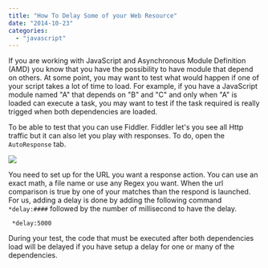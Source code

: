 ```yaml
---
title: "How To Delay Some of your Web Resource"
date: "2014-10-23"
categories: 
  - "javascript"
---
```


If you are working with JavaScript and Asynchronous Module Definition (AMD) you know that you have the possibility to have module that depend on others. At some point, you may want to test what would happen if one of your script takes a lot of time to load. For example, if you have a JavaScript module named "A" that depends on "B" and "C" and only when "A" is loaded can execute a task, you may want to test if the task required is really trigged when both dependencies are loaded.

To be able to test that you can use Fiddler. Fiddler let's you see all Http traffic but it can also let you play with responses. To do, open the `AutoResponse` tab. 

![](/images/blog/FiddleAutoResponse-400x210.png)

You need to set up for the URL you want a response action. You can use an exact math, a file name or use any Regex you want. When the url comparison is true by one of your matches than the respond is launched. For us, adding a delay is done by adding the following command `*delay:####` followed by the number of millisecond to have the delay. 

``` 
 *delay:5000 
``` 

During your test, the code that must be executed after both dependencies load will be delayed if you have setup a delay for one or many of the dependencies.
